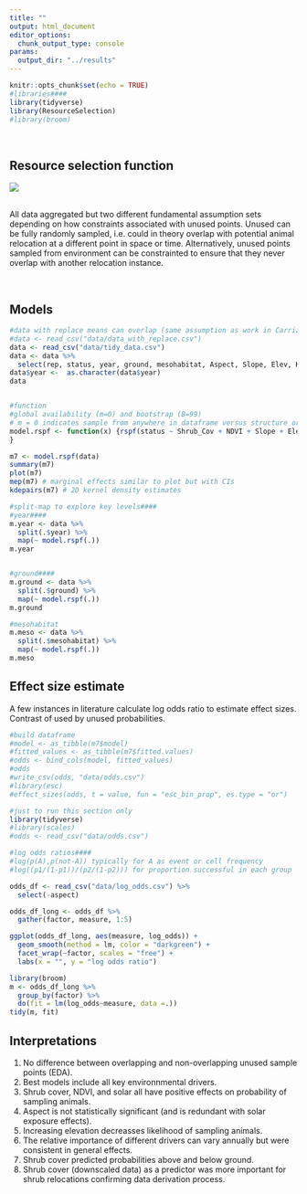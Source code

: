 ```yaml
---
title: ""
output: html_document
editor_options: 
  chunk_output_type: console
params: 
  output_dir: "../results"
---
```


```r
knitr::opts_chunk$set(echo = TRUE)
#libraries####
library(tidyverse)
library(ResourceSelection)
#library(broom)
```

<br>

## Resource selection function  

![](./bnll.jpg)  
<br>

All data aggregated but two different fundamental assumption sets depending on how constraints associated with unused points.  Unused can be fully randomly sampled, i.e. could in theory overlap with potential animal relocation at a different point in space or time.  Alternatively, unused points sampled from environment can be constrainted to ensure that they never overlap with another relocation instance.

<br>

## Models      
```r
#data with replace means can overlap (same assumption as work in Carrizo)
#data <- read_csv("data/data_with_replace.csv")
data <- read_csv("data/tidy_data.csv") 
data <- data %>%
  select(rep, status, year, ground, mesohabitat, Aspect, Slope, Elev, KDF, Shrub_Cov, NDVI, Solar, aspect.cat)
data$year <-  as.character(data$year)
data


#function
#global availability (m=0) and bootstrap (B=99)
# m = 0 indicates sample from anywhere in dataframe versus structure or blocks
model.rspf <- function(x) {rspf(status ~ Shrub_Cov + NDVI + Slope + Elev + Aspect + Solar, x, m=0, B = 99, model = TRUE)
}

m7 <- model.rspf(data)
summary(m7)
plot(m7)
mep(m7) # marginal effects similar to plot but with CIs
kdepairs(m7) # 2D kernel density estimates

#split-map to explore key levels####
#year####
m.year <- data %>% 
  split(.$year) %>% 
  map(~ model.rspf(.))
m.year


#ground####
m.ground <- data %>% 
  split(.$ground) %>% 
  map(~ model.rspf(.))
m.ground

#mesohabitat
m.meso <- data %>% 
  split(.$mesohabitat) %>% 
  map(~ model.rspf(.))
m.meso

```

## Effect size estimate  
A few instances in literature calculate log odds ratio to estimate effect sizes.  Contrast of used by unused probabilities.  
```r
#build dataframe
#model <- as_tibble(m7$model)
#fitted_values <- as_tibble(m7$fitted.values)
#odds <- bind_cols(model, fitted_values)
#odds
#write_csv(odds, "data/odds.csv")
#library(esc)
#effect_sizes(odds, t = value, fun = "esc_bin_prop", es.type = "or")

#just to run this section only
library(tidyverse)
#library(scales)
#odds <- read_csv("data/odds.csv")

#log odds ratios####
#log(p(A),p(not-A)) typically for A as event or cell frequency
#log((p1/(1-p1))/(p2/(1-p2))) for proportion successful in each group

odds_df <- read_csv("data/log_odds.csv") %>%
  select(-aspect)

odds_df_long <- odds_df %>%
  gather(factor, measure, 1:5)

ggplot(odds_df_long, aes(measure, log_odds)) +
  geom_smooth(method = lm, color = "darkgreen") +
  facet_wrap(~factor, scales = "free") +
  labs(x = "", y = "log odds ratio")

library(broom)
m <- odds_df_long %>%
  group_by(factor) %>%
  do(fit = lm(log_odds~measure, data =.)) 
tidy(m, fit)

```


## Interpretations  
1. No difference between overlapping and non-overlapping unused sample points (EDA).  
2. Best models include all key environnmental drivers.  
3. Shrub cover, NDVI, and solar all have positive effects on probability of sampling animals.  
4. Aspect is not statistically significant (and is redundant with solar exposure effects).  
5. Increasing elevation decreasses likelihood of sampling animals.  
6. The relative importance of different drivers can vary annually but were consistent in general effects.  
7. Shrub cover predicted probabilities above and below ground.  
8. Shrub cover (downscaled data) as a predictor was more important for shrub relocations confirming data derivation process.  

